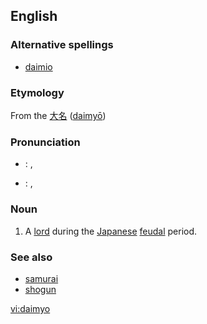 {{see|daimyō}}

==English==
===Alternative spellings===
* [[daimio]]

===Etymology===
From the {{Ja.}} [[大名]] ([[daimyō]])

===Pronunciation===
* {{italbrac|[[RP]]}}: {{AHD|dī'myō}}, {{IPA|/ˈdaɪ.mjəʊ/}}
* {{italbrac|US}}: {{AHD|dī'myō}}, {{IPA|/ˈdaɪ.mjoʊ/}}

===Noun===
{{en-noun|pl=daimyo|pl2=daimyos}}

# A [[lord]] during the [[Japanese]] [[feudal]] period.

===See also===
* [[samurai]]
* [[shogun]]

[[vi:daimyo]]